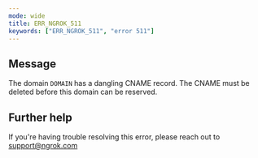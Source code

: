 ```yaml
---
mode: wide
title: ERR_NGROK_511
keywords: ["ERR_NGROK_511", "error 511"]
---
```


## Message

The domain `DOMAIN` has a dangling CNAME record. The CNAME must be deleted before this domain can be reserved.

## Further help

If you're having trouble resolving this error, please reach out to [support@ngrok.com](mailto:support@ngrok.com?subject=Help%20with%20ERR_NGROK_511)
